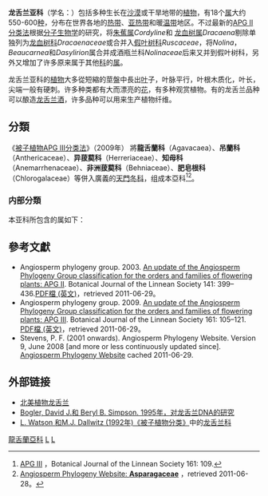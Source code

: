{{Automatic taxobox 
| image = Camassia-cusickii3web.jpg
| image_caption = 一種克美蓮屬植物的花(''Camassia cusickii'')
| taxon =  Agavoideae
| authority = [[Herb.|Herb.]], 1837
| type genus =[[龍舌蘭屬|龍舌蘭屬]]<br>''Agave''
| type genus authority = [[L.|L.]], 1753
| subdivision_ranks =  [[屬|屬]]
| subdivision = 見正文
}}
'''龙舌兰亚科'''（学名：{{lang|la|Agavoideae}}）包括多种生长在[[沙漠|沙漠]]或干旱地带的[[植物|植物]]，有18个[[属|属]]大约550-600[[种|种]]，分布在世界各地的[[热带|热带]]、[[亚热带|亚热带]]和暖[[温带|温带]]地区。不过最新的[[APG_II_分类法|APG II 分类法]]根据[[分子生物学|分子生物学]]的研究，将[[朱蕉属|朱蕉属]]''Cordyline''和 [[龙血树属|龙血树属]]''Dracaena''剔除单独列为[[龙血树科|龙血树科]]''Dracaenaceae''或合并入[[假叶树科|假叶树科]]''Ruscaceae''，将''Nolina''，''Beaucarnea''和''Dasylirion''属合并成酒瓶兰科''Nolinaceae''后来又并到假叶树科，另外又增加了许多原来属于其他[[科|科]]的[[属|属]]。

龙舌兰亚科的[[植物|植物]]大多從短縮的莖盤中長出[[叶|叶]]子，叶脉平行，叶根木质化，叶长，尖端一般有硬刺。许多种类都有大而漂亮的[[花|花]]，有多种观赏植物。有的龙舌兰品种可以酿造[[龙舌兰酒|龙舌兰酒]]，许多品种可以用来生产植物纤维。

==分類==
《[[被子植物APG_III分类法|被子植物APG III分类法]]》（2009年） 將'''龍舌蘭科'''（Agavacaea）、'''吊蘭科'''（Anthericaceae）、'''异菝葜科'''（Herreriaceae）、'''知母科'''（Anemarrhenaceae）、'''非洲菝葜科'''（Behniaceae）、'''肥皂根科'''（Chlorogalaceae）等併入廣義的[[天門冬科|天門冬科]]，组成本亞科<ref name="APGIII">[http://onlinelibrary.wiley.com/doi/10.1046/j.1095-8339.2003.t01-1-00158.x/pdf APG III] {{Wayback|url=http://onlinelibrary.wiley.com/doi/10.1046/j.1095-8339.2003.t01-1-00158.x/pdf |date=20130630172915 }}，Botanical Journal of the Linnean Society 161: 109.</ref><ref name="APW">[http://www.mobot.org/MOBOT/Research/APweb/welcome.html Angiosperm Phylogeny Website: '''Asparagaceae'''] {{Wayback|url=http://www.mobot.org/MOBOT/Research/APweb/welcome.html |date=20100206221914 }}，retrieved 2011-06-28。</ref>。

=== 内部分類 ===
本亚科所包含的属如下：
{{common taxon list|italic=yes
|龙舌兰属|Agave |L.（包含[[晚香玉属|晚香玉属]] ''Polianthes''、[[红花月下香属|红花月下香属]] ''Bravoa''、[[软香玉属|软香玉属]] ''Manfreda''）
|知母属|Anemarrhena |Bunge（曾归类于知母科）
|鸡尾兰属|Anthericum |L.（曾归类于吊蘭科）
|非洲菝葜属|Behnia |Didr.（曾归类于非洲菝葜科、[[垂花科|垂花科]]）
|龙荟兰属|Beschorneria |Kunth 
|克美莲属|Camassia |Lindl.（曾归类于肥皂根科、[[风信子科|风信子科]]）
|肥皂根属|Chlorogalum |(Lindl.) Kunth（曾归类于肥皂根科、风信子科）
|吊兰属|Chlorophytum |Ker Gawl.（曾归类于吊蘭科）
|假薯草属|Clara |Kunth（曾归类于异菝葜科）
|管花吊兰属|Diamena |Ravenna 
|双花吊兰属|Diora |Ravenna（曾归类于吊蘭科）
|崖吊兰属|Echeandia |Ortega（曾归类于吊蘭科）
|沙吊兰属|Eremocrinum |M.E.Jones 
|万年兰属|Furcraea |Vent. 
|小果吊兰属|Hagenbachia |Nees & Mart. 
|蔺百合属|Hastingsia |S.Watson（曾归类于肥皂根科、风信子科）
|异菝葜属|Herreria |Ruiz & Pav.（曾归类于异菝葜科）
|囊被假薯蓣属|Herreriopsis |H.Perrier（曾归类于异菝葜科）
|草丝兰属|Hesperaloe |Engelm. in S.Watson 
|夕丽花属|Hesperocallis |A.Gray（曾归类于夕丽花科、风信子科）
|西丝兰属|Hesperoyucca |(Engelm.) Trel.（曾归类于丝兰科）
|玉簪属|Hosta |Tratt. Hostaceae
|沙百合属|Leucocrinum |Nutt. ex A.Gray（曾归类于吊蘭科） 
|乐园百合属|Paradisea |Mazzuc.（曾归类于[[阿福花科|阿福花科]]）
|龙铃花属|Prochnyanthes |S.Watson 
|晴铃花属|Schoenolirion |Durand（曾归类于肥皂根科）,（曾归类于风信子科）
|丝兰属|Yucca |L. (包含[[高丝兰属|高丝兰属]] ''Samuela'')（曾归类于丝兰科）
}}

==參考文獻==
{{reflist}}
{{reflistH}}
* Angiosperm phylogeny group. 2003. [http://onlinelibrary.wiley.com/doi/10.1046/j.1095-8339.2003.t01-1-00158.x/full An update of the Angiosperm Phylogeny Group classification for the orders and families of flowering plants: APG II]{{Wayback|url=http://onlinelibrary.wiley.com/doi/10.1046/j.1095-8339.2003.t01-1-00158.x/full |date=20110813120440 }}. Botanical Journal of the Linnean Society 141: 399–436.[http://onlinelibrary.wiley.com/doi/10.1046/j.1095-8339.2003.t01-1-00158.x/pdf PDF檔 (英文)]{{Wayback|url=http://onlinelibrary.wiley.com/doi/10.1046/j.1095-8339.2003.t01-1-00158.x/pdf |date=20130630172915 }}，retrieved 2011-06-29。
* Angiosperm phylogeny group. 2009. [http://onlinelibrary.wiley.com/doi/10.1111/j.1095-8339.2009.00996.x/full An update of the Angiosperm Phylogeny Group classification for the orders and families of flowering plants: APG III]{{Webarchive|url=https://wayback.archive-it.org/all/20170525104318/http://onlinelibrary.wiley.com/doi/10.1111/j.1095-8339.2009.00996.x/full |date=2017-05-25 }}. Botanical Journal of the Linnean Society 161: 105–121. [http://onlinelibrary.wiley.com/doi/10.1046/j.1095-8339.2003.t01-1-00158.x/pdf PDF檔 (英文)]{{Wayback|url=http://onlinelibrary.wiley.com/doi/10.1046/j.1095-8339.2003.t01-1-00158.x/pdf |date=20130630172915 }}，retrieved 2011-06-29。
* Stevens, P. F. (2001 onwards). Angiosperm Phylogeny Website. Version 9, June 2008 [and more or less continuously updated since]. [http://www.mobot.org/MOBOT/research/APweb Angiosperm Phylogeny Website]{{Wayback|url=http://www.mobot.org/MOBOT/research/APweb |date=20160323175342 }} cached 2011-06-29.
{{reflistF}}

== 外部链接 ==

* [http://www.efloras.org/florataxon.aspx?flora_id=1&taxon_id=10019 北美植物龙舌兰]{{Wayback|url=http://www.efloras.org/florataxon.aspx?flora_id=1&taxon_id=10019 |date=20070210234456 }} 
* [http://links.jstor.org/sici?sici=0363-6445%28199504%2F06%2920%3A2%3C191%3AACDSOT%3E2.0.CO%3B2-L Bogler, David J.和 Beryl B. Simpson. 1995年，对龙舌兰DNA的研究]
* [http://delta-intkey.com/angio/ L. Watson 和M.J. Dallwitz (1992年)《被子植物分类》]{{Wayback|url=http://delta-intkey.com/angio/ |date=20070103200438 }}中的[http://delta-intkey.com/angio/www/agavacea.htm 龙舌兰科]{{Wayback|url=http://delta-intkey.com/angio/www/agavacea.htm |date=20090201131947 }}
{{Taxonbar|from=Q162802}}

[[Category:龍舌蘭亞科|]]
[[Category:天门冬科|L]]
[[Category:1837年描述的分类群|L]]